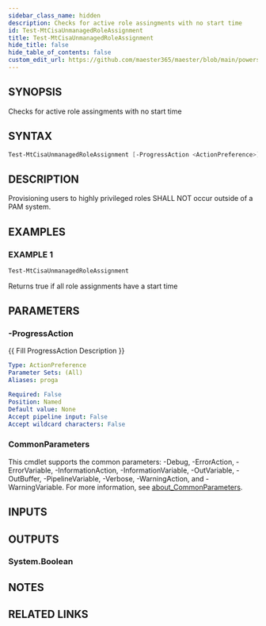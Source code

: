 ```yaml
---
sidebar_class_name: hidden
description: Checks for active role assingments with no start time
id: Test-MtCisaUnmanagedRoleAssignment
title: Test-MtCisaUnmanagedRoleAssignment
hide_title: false
hide_table_of_contents: false
custom_edit_url: https://github.com/maester365/maester/blob/main/powershell/public/Test-MtCisaUnmanagedRoleAssignment.ps1
---
```


## SYNOPSIS

Checks for active role assingments with no start time

## SYNTAX

```powershell
Test-MtCisaUnmanagedRoleAssignment [-ProgressAction <ActionPreference>] [<CommonParameters>]
```

## DESCRIPTION

Provisioning users to highly privileged roles SHALL NOT occur outside of a PAM system.

## EXAMPLES

### EXAMPLE 1

```powershell
Test-MtCisaUnmanagedRoleAssignment
```

Returns true if all role assignments have a start time

## PARAMETERS

### -ProgressAction

\{\{ Fill ProgressAction Description \}\}

```yaml
Type: ActionPreference
Parameter Sets: (All)
Aliases: proga

Required: False
Position: Named
Default value: None
Accept pipeline input: False
Accept wildcard characters: False
```

### CommonParameters

This cmdlet supports the common parameters: -Debug, -ErrorAction, -ErrorVariable, -InformationAction, -InformationVariable, -OutVariable, -OutBuffer, -PipelineVariable, -Verbose, -WarningAction, and -WarningVariable. For more information, see [about_CommonParameters](http://go.microsoft.com/fwlink/?LinkID=113216).

## INPUTS

## OUTPUTS

### System.Boolean

## NOTES

## RELATED LINKS
